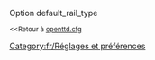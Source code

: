 {{fr/Amorce}}
Option default_rail_type

<small><<Retour à [[fr/Archive/Manual/Settings/Openttd.cfg|openttd.cfg]]</small>
[[Category:fr/Réglages et préférences]]